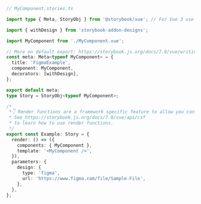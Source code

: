 ```ts
// MyComponent.stories.ts

import type { Meta, StoryObj } from '@storybook/vue'; // For Vue 3 use import type { Meta, StoryObj } from '@storybook/vue3';

import { withDesign } from 'storybook-addon-designs';

import MyComponent from './MyComponent.vue';

// More on default export: https://storybook.js.org/docs/7.0/vue/writing-stories/introduction#default-export
const meta: Meta<typeof MyComponent> = {
  title: 'FigmaExample',
  component: MyComponent,
  decorators: [withDesign],
};

export default meta;
type Story = StoryObj<typeof MyComponent>;

/*
 *👇 Render functions are a framework specific feature to allow you control on how the component renders.
 * See https://storybook.js.org/docs/7.0/vue/api/csf
 * to learn how to use render functions.
 */
export const Example: Story = {
  render: () => ({
    components: { MyComponent },
    template: '<MyComponent />',
  }),
  parameters: {
    design: {
      type: 'figma',
      url: 'https://www.figma.com/file/Sample-File',
    },
  },
};
```